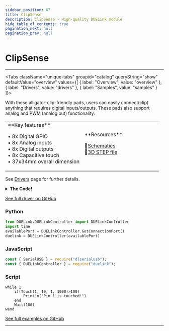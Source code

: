 ```yaml
---
sidebar_position: 67
title: ClipSense
description: ClipSense - High-quality DUELink module
hide_table_of_contents: true
pagination_next: null
pagination_prev: null
---
```



# ClipSense

<ImageSection 
  product="seclipsense-a"
  tagline="Clip-friendly IOs with Capacitive Sensing"
/>

---

<Tabs className="unique-tabs" groupid="catalog" queryString="show" defaultValue="overview"
  values={[
    {
        label: "Overview",
        value: "overview"
    },
    {
        label: "Drivers",
        value: "drivers"
    },
    {
        label: "Samples",
        value: "samples"
    }
]}>

<TabItem value="overview">

With these alligator-clip-friendly pads, users can easily connect(clip) anything that requires digital inputs/outputs. These pads also support analog and PWM (analog out) functionality.

<table><td width='50%'>
**Key features**

• 8x Digital GPIO<br/>
• 8x Analog inputs<br/>
• 8x Digital outputs<br/>
• 8x Capacitive touch<br/>
• 37x34mm overall dimension<br/>

</td><td width='50%'>
**Resources**
 
📄[Schematics](/sch/gdl-seclipsense-a.pdf)<br/>
🔩[3D STEP file](/3d/gdl-seclipsense-a.step)<br/>
</td></table>

</TabItem>

<TabItem value="drivers">

See [Drivers](/docs/engine/drivers) page for further details.

<details>
<summary><strong>The Code!</strong></summary>

**ClipSense Driver**

```batch
##### ClipSense Driver #####

# No need for a driver!
# Use standard library, like DWrite(), to access the pins.

####################
```

</details>

[See full driver on GitHub](https://github.com/ghi-electronics/duelink-website/tree/main/static/code/drivers)

</TabItem>

<TabItem value="samples">

### Python

```python
from DUELink.DUELinkController import DUELinkController
import time
availablePort = DUELinkController.GetConnectionPort()
duelink = DUELinkController(availablePort)
```

### JavaScript

```javascript
const { SerialUSB } = require("dlserialusb");
const { DUELinkController } = require("duelink");
```

### Script

```batch
while 1
    if(Touch(1, 10, 1, 1000)>100)
        PrintLn("Pin 1 is touched!")
    end
    Wait(100)
wend
```

[See full examples on GitHub](https://github.com/ghi-electronics/duelink-website/tree/main/static/code/samples)

</TabItem>

</Tabs>

---

<OrderSection
    product="DUELink ClipSense"
    partnumber="GDL-SECLIPSENSE-A"
    price="$0.00"
/>

